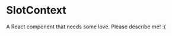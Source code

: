 
<Meta title="@flapjs/util/slot/SlotContext"
    component={SlotContext}/>

# SlotContext

A React component that needs some love. Please describe me! :(

<Props of={SlotContext}/>

